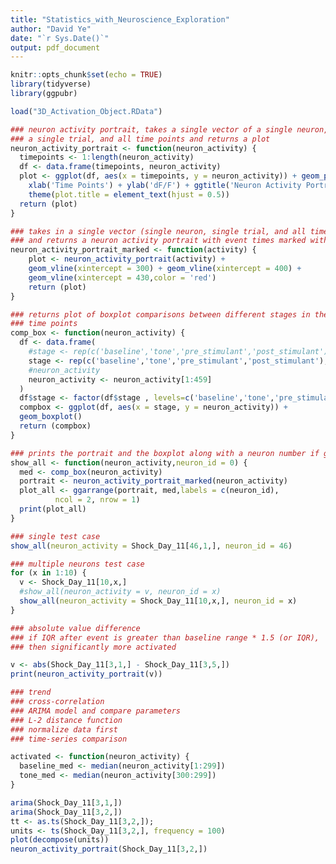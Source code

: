 ```yaml
---
title: "Statistics_with_Neuroscience_Exploration"
author: "David Ye"
date: "`r Sys.Date()`"
output: pdf_document
---
```


```r
knitr::opts_chunk$set(echo = TRUE)
library(tidyverse)
library(ggpubr)
```

```r
load("3D_Activation_Object.RData")
```

```r
### neuron activity portrait, takes a single vector of a single neuron,
### a single trial, and all time points and returns a plot
neuron_activity_portrait <- function(neuron_activity) {
  timepoints <- 1:length(neuron_activity)
  df <- data.frame(timepoints, neuron_activity)
  plot <- ggplot(df, aes(x = timepoints, y = neuron_activity)) + geom_path() +
    xlab('Time Points') + ylab('dF/F') + ggtitle('Neuron Activity Portrait') +
    theme(plot.title = element_text(hjust = 0.5))
  return (plot)
}
```

```r
### takes in a single vector (single neuron, single trial, and all time points)
### and returns a neuron activity portrait with event times marked with vertical lines
neuron_activity_portrait_marked <- function(activity) {
    plot <- neuron_activity_portrait(activity) +
    geom_vline(xintercept = 300) + geom_vline(xintercept = 400) +
    geom_vline(xintercept = 430,color = 'red')
    return (plot)
}
```

```r
### returns plot of boxplot comparisons between different stages in the
### time points
comp_box <- function(neuron_activity) {
  df <- data.frame(
    #stage <- rep(c('baseline','tone','pre_stimulant','post_stimulant'),times=c(299,100,30,length(neuron_activity)-429)),
    stage <- rep(c('baseline','tone','pre_stimulant','post_stimulant'),times=c(299,100,30,30)),
    #neuron_activity
    neuron_activity <- neuron_activity[1:459]
  )
  df$stage <- factor(df$stage , levels=c('baseline','tone','pre_stimulant','post_stimulant'))
  compbox <- ggplot(df, aes(x = stage, y = neuron_activity)) +
  geom_boxplot()
  return (compbox)
}
```

```r
### prints the portrait and the boxplot along with a neuron number if given
show_all <- function(neuron_activity,neuron_id = 0) {
  med <- comp_box(neuron_activity)
  portrait <- neuron_activity_portrait_marked(neuron_activity)
  plot_all <- ggarrange(portrait, med,labels = c(neuron_id),
          ncol = 2, nrow = 1)
  print(plot_all)
}
```

```r
### single test case
show_all(neuron_activity = Shock_Day_11[46,1,], neuron_id = 46)
```

```r
### multiple neurons test case
for (x in 1:10) {
  v <- Shock_Day_11[10,x,]
  #show_all(neuron_activity = v, neuron_id = x)
  show_all(neuron_activity = Shock_Day_11[10,x,], neuron_id = x)
}
```

```r
### absolute value difference
### if IQR after event is greater than baseline range * 1.5 (or IQR),
### then significantly more activated

v <- abs(Shock_Day_11[3,1,] - Shock_Day_11[3,5,])
print(neuron_activity_portrait(v))
```

```r
### trend
### cross-correlation
### ARIMA model and compare parameters
### L-2 distance function
### normalize data first
### time-series comparison

```

```r
activated <- function(neuron_activity) {
  baseline_med <- median(neuron_activity[1:299])
  tone_med <- median(neuron_activity[300:299])
}
```

```r
arima(Shock_Day_11[3,1,])
arima(Shock_Day_11[3,2,])
tt <- as.ts(Shock_Day_11[3,2,]);
units <- ts(Shock_Day_11[3,2,], frequency = 100)
plot(decompose(units))
neuron_activity_portrait(Shock_Day_11[3,2,])
```